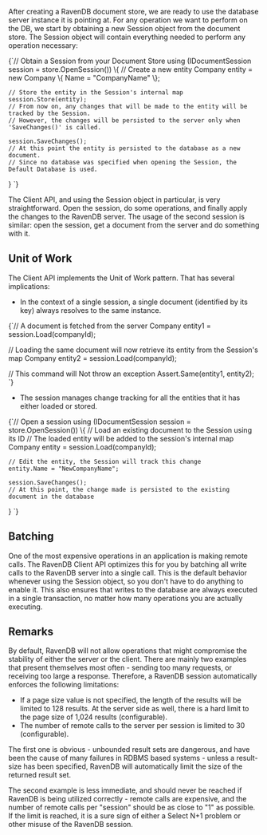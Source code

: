 
After creating a RavenDB document store, we are ready to use the database server instance it is pointing at. For any operation we want to perform on the DB, we start by obtaining a new Session object from the document store. The Session object will contain everything needed to perform any operation necessary:

<TabItem value="session_usage_1" label="session_usage_1">
<CodeBlock language="csharp">
{`// Obtain a Session from your Document Store
using (IDocumentSession session = store.OpenSession())
\{
    // Create a new entity
    Company entity = new Company \{ Name = "CompanyName" \};
    
    // Store the entity in the Session's internal map
    session.Store(entity);
    // From now on, any changes that will be made to the entity will be tracked by the Session.
    // However, the changes will be persisted to the server only when 'SaveChanges()' is called.
    
    session.SaveChanges();
    // At this point the entity is persisted to the database as a new document.
    // Since no database was specified when opening the Session, the Default Database is used.
\}
`}
</CodeBlock>
</TabItem>

The Client API, and using the Session object in particular, is very straightforward. Open the session, do some operations, and finally apply the changes to the RavenDB server. The usage of the second session is similar: open the session, get a document from the server and do something with it.

## Unit of Work

The Client API implements the Unit of Work pattern. That has several implications:

* In the context of a single session, a single document (identified by its key) always resolves to the same instance.

<TabItem value="session_usage_3" label="session_usage_3">
<CodeBlock language="csharp">
{`// A document is fetched from the server
Company entity1 = session.Load<Company>(companyId);

// Loading the same document will now retrieve its entity from the Session's map
Company entity2 = session.Load<Company>(companyId);

// This command will Not throw an exception
Assert.Same(entity1, entity2);
`}
</CodeBlock>
</TabItem>

* The session manages change tracking for all the entities that it has either loaded or stored.

<TabItem value="session_usage_2" label="session_usage_2">
<CodeBlock language="csharp">
{`// Open a session
using (IDocumentSession session = store.OpenSession())
\{
    // Load an existing document to the Session using its ID
    // The loaded entity will be added to the session's internal map
    Company entity = session.Load<Company>(companyId);
    
    // Edit the entity, the Session will track this change
    entity.Name = "NewCompanyName";

    session.SaveChanges();
    // At this point, the change made is persisted to the existing document in the database
\}
`}
</CodeBlock>
</TabItem>

## Batching

One of the most expensive operations in an application is making remote calls. The RavenDB Client API optimizes this for you by batching all write calls to the RavenDB server into a single call. This is the default behavior whenever using the Session object, so you don't have to do anything to enable it. This also ensures that writes to the database are always executed in a single transaction, no matter how many operations you are actually executing.

## Remarks

By default, RavenDB will not allow operations that might compromise the stability of either the server or the client. There are mainly two examples that present themselves most often - sending too many requests, or receiving too large a response. Therefore, a RavenDB session automatically enforces the following limitations:

* If a page size value is not specified, the length of the results will be limited to 128 results. At the server side as well, there is a hard limit to the page size of 1,024 results (configurable).
* The number of remote calls to the server per session is limited to 30 (configurable).

The first one is obvious - unbounded result sets are dangerous, and have been the cause of many failures in RDBMS based systems - unless a result-size has been specified, RavenDB will automatically limit the size of the returned result set.

The second example is less immediate, and should never be reached if RavenDB is being utilized correctly - remote calls are expensive, and the number of remote calls per "session" should be as close to "1" as possible. If the limit is reached, it is a sure sign of either a Select N+1 problem or other misuse of the RavenDB session.


